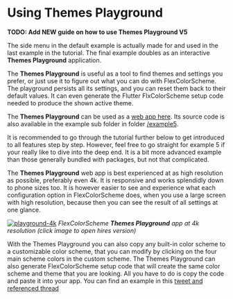 # Using Themes Playground

**TODO: Add NEW guide on how to use Themes Playground V5**

The side menu in the default example is actually made for and used
in the last example in the tutorial. The final example
doubles as an interactive **Themes Playground** application.

The **Themes Playground** is useful as a tool to find themes and settings you
prefer, or just use it to figure out what you can do with
FlexColorScheme. The playground persists all its settings, and you can
reset them back to their default values. It can even generate the Flutter
FlxColorScheme setup code needed to produce the shown active theme.

The **Themes Playground** can be used as a [web app
here](https://rydmike.com/flexcolorschemeV4Tut5). Its source code
is also available in the example sub folder in folder
[/example5](https://github.com/rydmike/flex_color_scheme/tree/master/example/lib/example5).

It is recommended to go through the tutorial further below to get introduced to
all features step by step. However, feel free to go straight for example 5 if
your really like to dive into the deep end. It is a bit more advanced example
than those generally bundled with packages, but not that complicated.

The **Themes Playground** web app is best experienced at as high resolution as
possible, preferably even 4k. It is responsive and works splendidly down to
phone sizes too. It is however easier to see and experience what each
configuration option in FlexColorScheme does, when you use a large screen
with high resolution, because then you can see the result of all settings at
one glance.

[<img src="https://rydmike.com/assets_fcsv4/05-web-demo-4k.jpg?raw=true" alt="playground-4k"/>](
https://rydmike.com/assets_fcsv4/05-web-demo-4k.png?raw=true)
_FlexColorScheme **Themes Playground** app at 4k resolution (click image to open hires version)_

With the Themes Playground you can also copy any built-in color scheme to a
customizable color scheme, that you can modify by clicking
on the four main scheme colors in the custom scheme. The Themes Playground
can also generate FlexColorScheme setup code that will create the same
color scheme and theme that you are looking. All you have to do is copy the
code and paste it into your app. You can find an example in this
[tweet and referenced thread](https://twitter.com/RydMike/status/1461381878494150659)

